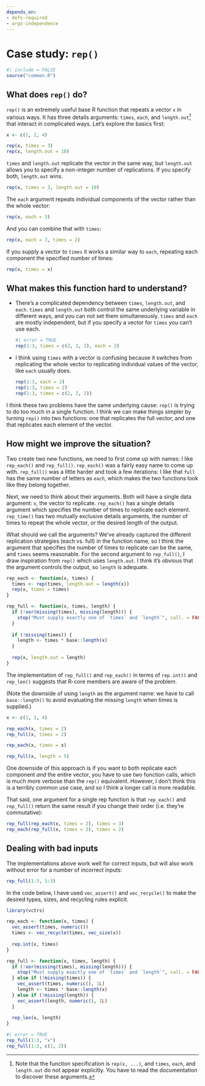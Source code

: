 ```yaml
---
depends_on:
- defs-required
- args-independence
---
```


# Case study: `rep()` {#sec-cs-rep}

```r
#| include = FALSE
source("common.R")
```

## What does `rep()` do?

`rep()` is an extremely useful base R function that repeats a vector `x` in various ways.
It has three details arguments: `times`, `each`, and `length.out`[^cs-rep-1] that interact in complicated ways.
Let's explore the basics first:

[^cs-rep-1]: Note that the function specification is `rep(x, ...)`, and `times`, `each`, and `length.out` do not appear explicitly.
    You have to read the documentation to discover these arguments.

```r
x <- c(1, 2, 4)

rep(x, times = 3)
rep(x, length.out = 10)
```

`times` and `length.out` replicate the vector in the same way, but `length.out` allows you to specify a non-integer number of replications.
If you specify both, `length.out` wins.

```r
rep(x, times = 3, length.out = 10)
```

The `each` argument repeats individual components of the vector rather than the whole vector:

```r
rep(x, each = 3)
```

And you can combine that with `times`:

```r
rep(x, each = 3, times = 2)
```

If you supply a vector to `times` it works a similar way to `each`, repeating each component the specified number of times:

```r
rep(x, times = x)
```

## What makes this function hard to understand?

-   There's a complicated dependency between `times`, `length.out`, and `each`.
    `times` and `length.out` both control the same underlying variable in different ways, and you can not set them simultaneously.
    `times` and `each` are mostly independent, but if you specify a vector for `times` you can't use each.

    ```r
    #| error = TRUE
    rep(1:3, times = c(2, 2, 2), each = 2)
    ```

-   I think using `times` with a vector is confusing because it switches from replicating the whole vector to replicating individual values of the vector, like `each` usually does.

    ```r
    rep(1:3, each = 2)
    rep(1:3, times = 2)
    rep(1:3, times = c(2, 2, 2))
    ```

I think these two problems have the same underlying cause: `rep()` is trying to do too much in a single function.
I think we can make things simpler by turning `rep()` into two functions: one that replicates the full vector, and one that replicates each element of the vector.

## How might we improve the situation?

Two create two new functions, we need to first come up with names: I like `rep_each()` and `rep_full()`.
`rep_each()` was a fairly easy name to come up with.
`rep_full()` was a little harder and took a few iterations: I like that `full` has the same number of letters as `each`, which makes the two functions look like they belong together.

Next, we need to think about their arguments.
Both will have a single data argument: `x`, the vector to replicate.
`rep_each()` has a single details argument which specifies the number of times to replicate each element.
`rep_time()` has two mutually exclusive details arguments, the number of times to repeat the whole vector, or the desired length of the output.

What should we call the arguments?
We've already captured the different replication strategies (each vs. full) in the function name, so I think the argument that specifies the number of times to replicate can be the same, and `times` seems reasonable.
For the second argument to `rep_full()`, I draw inspiration from `rep()` which uses `length.out`.
I think it's obvious that the argument controls the output, so `length` is adequate.

```r
rep_each <- function(x, times) {
  times <- rep(times, length.out = length(x))
  rep(x, times = times)
}

rep_full <- function(x, times, length) {
  if (!xor(missing(times), missing(length))) {
    stop("Must supply exactly one of `times` and `length`", call. = FALSE)
  } 
  
  if (!missing(times)) {
    length <- times * base::length(x)
  }
  
  rep(x, length.out = length)
}
```

The implementation of `rep_full()` and `rep_each()` in terms of `rep.int()` and `rep_len()` suggests that R-core members are aware of the problem.

(Note the downside of using `length` as the argument name: we have to call `base::length()` to avoid evaluating the missing `length` when times is supplied.)

```r
x <- c(1, 2, 4)

rep_each(x, times = 2)
rep_full(x, times = 2)

rep_each(x, times = x)

rep_full(x, length = 5)
```

One downside of this approach is if you want to both replicate each component *and* the entire vector, you have to use two function calls, which is much more verbose than the `rep()` equivalent.
However, I don't think this is a terribly common use case, and so I think a longer call is more readable.

That said, one argument for a single rep function is that `rep_each()` and `rep_full()` return the same result if you change their order (i.e. they're commutative):

```r
rep_full(rep_each(x, times = 2), times = 3)
rep_each(rep_full(x, times = 3), times = 2) 
```

## Dealing with bad inputs

The implementations above work well for correct inputs, but will also work without error for a number of incorrect inputs:

```r
rep_full(1:3, 1:3)
```

In the code below, I have used `vec_assert()` and `vec_recycle()` to make the desired types, sizes, and recycling rules explicit.

```r
library(vctrs)

rep_each <- function(x, times) {
  vec_assert(times, numeric())
  times <- vec_recycle(times, vec_size(x))
  
  rep.int(x, times)
}

rep_full <- function(x, times, length) {
  if (!xor(missing(times), missing(length))) {
    stop("Must supply exactly one of `times` and `length`", call. = FALSE)
  } else if (!missing(times)) {
    vec_assert(times, numeric(), 1L)
    length <- times * base::length(x)
  } else if (!missing(length)) {
    vec_assert(length, numeric(), 1L)
  }
  
  rep_len(x, length)
}
```

```r
#| error = TRUE
rep_full(1:3, "x")
rep_full(1:3, c(1, 2))
```
